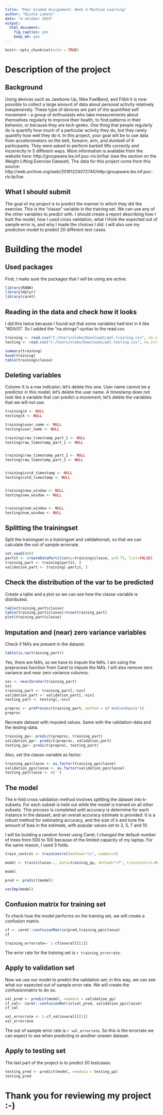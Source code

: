 ---
title: 'Peer Graded Assignment: Week 4 Machine Learning'
author: "Nicole Lakens"
date: "4 oktober 2019"
output: 
  html_document: 
    fig_caption: yes
    keep_md: yes
---

```{r setup, include=FALSE}
knitr::opts_chunk$set(echo = TRUE)
```
# Description of the project

## Background

Using devices such as Jawbone Up, Nike FuelBand, and Fitbit it is now possible to collect a large amount of data about personal activity relatively inexpensively. These type of devices are part of the quantified self movement – a group of enthusiasts who take measurements about themselves regularly to improve their health, to find patterns in their behavior, or because they are tech geeks. One thing that people regularly do is quantify how much of a particular activity they do, but they rarely quantify how well they do it. In this project, your goal will be to use data from accelerometers on the belt, forearm, arm, and dumbell of 6 participants. They were asked to perform barbell lifts correctly and incorrectly in 5 different ways. More information is available from the website here: http://groupware.les.inf.puc-rio.br/har (see the section on the Weight Lifting Exercise Dataset). The data for this project come from this source: http://web.archive.org/web/20161224072740/http:/groupware.les.inf.puc-rio.br/har.

## What I should submit

The goal of my project is to predict the manner in which they did the exercise. This is the "classe" variable in the training set. We can use any of the other variables to predict with. I should create a report describing how I built the model, how I used cross validation, what I think the expected out of sample error is, and why I made the choices I did. I will also use my prediction model to predict 20 different test cases.

# Building the model

## Used packages

First, I make sure the packages that I will be using are active.


```{r packages}
library(RANN)
library(dplyr)
library(caret)
```

## Reading in the data and check how it looks

I did this twice because I found out that some variables had text in it like "#DIV/0". So I added the "na.strings"-syntax to the read.csv.

```{r reading_checking_data}
training <- read.csv("C:/Users/nlake/Downloads/pml-training.csv", na.strings = c("NA", "", "#DIV/0!"))
testing <- read.csv("C:/Users/nlake/Downloads/pml-testing.csv", na.strings = c("NA", "", "#DIV/0!"))

summary(training)
head(training)
table(training$classe)

```

## Deleting variables

Column X is a row indicator; let's delete this one. User name cannot be a predictor in this model; let's delete the user name.
A timestamp does not look like a variable that can predict a movement; let's delete the variables that we will not use. 

```{r delete_vars}
training$X <- NULL
testing$X <- NULL

training$user_name <- NULL
testing$user_name <- NULL

training$raw_timestamp_part_1 <- NULL
testing$raw_timestamp_part_1 <- NULL


training$raw_timestamp_part_2 <- NULL
testing$raw_timestamp_part_2 <- NULL


training$cvtd_timestamp <- NULL
testing$cvtd_timestamp <- NULL


training$new_window <- NULL
testing$new_window <- NULL


training$num_window <- NULL
testing$num_window <- NULL
```

## Splitting the trainingset

Split the trainingset in a trainingset and validationset, so that we can calculate the out of sample errorrate.

```{r split}
set.seed(800)
partit <- createDataPartition(y=training$classe, p=0.75, list=FALSE)
training_part <- training[partit, ]
validation_part <- training[-partit, ]
```

## Check the distribution of the var to be predicted

Create a table and a plot so we can see how the classe-variable is distributed.

```{r plot}
table(training_part$classe)
table(training_part$classe)/nrow(training_part)
plot(training_part$classe)
```

## Imputation and (near) zero variance variables

Check if NA's are present in the dataset.

```{r nas}
table(is.na(training_part))
```

Yes, there are NA's, so we have to impute the NA's. I am using the preprocess function from Caret to impute the NA's. I will also remove zero variance and near zero variance columns.
```{r nzv}
nzv <- nearZeroVar(training_part)
nzv
training_part <- training_part[,-nzv]
validation_part <- validation_part[,-nzv]
testing_part <- testing[,-nzv]

preproc <- preProcess(training_part, method = c('medianImpute'))
preproc
```

Recreate dataset with imputed values. Same with the validation-data and the testing-data.

```{r predict_preproc}
training_pp<- predict(preproc, training_part)
validation_pp<- predict(preproc, validation_part)
testing_pp<- predict(preproc, testing_part)
```

Also, set the classe-variable as factor.

```{r fact}
training_pp$classe <- as.factor(training_pp$classe)
validation_pp$classe <- as.factor(validation_pp$classe)
testing_pp$Classe <- c('')
```

## The model

The k-fold cross validation method involves splitting the dataset into k-subsets. For each subset is held
out while the model is trained on all other subsets. This process is completed until accuracy is determine
for each instance in the dataset, and an overall accuracy estimate is provided. It is a robust method for
estimating accuracy, and the size of k and tune the amount of bias in the estimate,
with popular values set to 3, 5, 7 and 10.

I will be building a random forest using Caret; I changed the default number of trees from 500 to 100 because of the limited capacity of my laptop. For the same reason, I used 3 folds.

```{r model}
train_control <- trainControl(method="cv", number=3)

model <- train(classe~., data=training_pp, method="rf", trainControl=train_control, ntree = 100)

model

pred <- predict(model)

varImp(model)
```

## Confusion matrix for training set

To check how the model performs on the training set, we will create a confusion matrix.

```{r cf_training}
cf <- caret::confusionMatrix(pred,training_pp$classe)
cf
```

```{r training_errorrate}
training_errorrate<- 1-cf$overall[[1]]
```

The error rate for the training set is `r training_errorrate`.

## Apply to validation set

Now we use our model to predict the validation set; in this way, we can see what our expected out of sample error rate. We will create the confusionmatrix to do so.

```{r predict_val}

val_pred <- predict(model, newdata = validation_pp)
cf_val<- caret::confusionMatrix(val_pred, validation_pp$classe)
cf_val
```
```{r val_errorrate}
val_errorrate <- 1-cf_val$overall[[1]]
val_errorrate
```

The out of sample error rate is `r val_errorrate`. So this is the errorrate we can expect to see when predicting to another unseen dataset.

## Apply to testing set

The last part of the project is to predict 20 testcases.

```{r pred_test}
testing_pred <- predict(model, newdata = testing_pp)
testing_pred
```


# Thank you for reviewing my project :-) 










